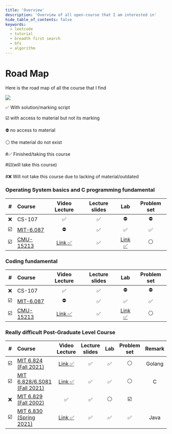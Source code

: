 ```yaml
---
title: 'Overview'
description: 'Overview of all open-course that I am interested in'
hide_table_of_contents: false
keywords:
  - leetcode
  - tutorial
  - breadth first search
  - bfs
  - algorithm
---
```



# Road Map
Here is the road map of all the course that I find 

<img src={roadmap} />

:white_check_mark: With solution/marking script

:ballot_box_with_check: with access to material but not its marking 

:no_entry: no access to material

:white_circle: the material do not exist

#:white_check_mark: Finished/taking this course

#:ballot_box_with_check:(will take this course)

#:x: Will not take this course due to lacking of material/outdated

### Operating System basics and C programming fundamental

|#| Course     | Video Lecture | Lecture slides| Lab |Problem set|
|:----:|:----     |    :----:     |   :----:      |      :----: |  :----:  |
|:x:| CS-107     |:white_check_mark:|:white_check_mark:|:no_entry:|:no_entry:|
|:ballot_box_with_check:| <a href="https://ocw.mit.edu/courses/6-087-practical-programming-in-c-january-iap-2010/">MIT-6.087</a>  |:no_entry:|:white_check_mark:|:white_check_mark:|:white_check_mark:|
|:ballot_box_with_check:| <a href="https://www.cs.cmu.edu/afs/cs/academic/class/15213-f15/www/schedule.html">CMU-15213</a>|<a href="https://scs.hosted.panopto.com/Panopto/Pages/Sessions/List.aspx#folderID=%22b96d90ae-9871-4fae-91e2-b1627b43e25e%22">Link :white_check_mark:</a>|:white_check_mark:|<a href="https://learncs.me/cmu/15213">Link :white_check_mark:</a>|:white_circle:|

### Coding fundamental

|#| Course     | Video Lecture | Lecture slides| Lab |Problem set|
|:----:|:----     |    :----:     |   :----:      |      :----: |  :----:  |
|:x:| CS-107     |:white_check_mark:|:white_check_mark:|:no_entry:|:no_entry:|
|:ballot_box_with_check:| <a href="https://ocw.mit.edu/courses/6-087-practical-programming-in-c-january-iap-2010/">MIT-6.087</a>  |:no_entry:|:white_check_mark:|:white_check_mark:|:white_check_mark:|
|:ballot_box_with_check:| <a href="https://www.cs.cmu.edu/afs/cs/academic/class/15213-f15/www/schedule.html">CMU-15213</a>|<a href="https://scs.hosted.panopto.com/Panopto/Pages/Sessions/List.aspx#folderID=%22b96d90ae-9871-4fae-91e2-b1627b43e25e%22">Link :white_check_mark:</a>|:white_check_mark:|<a href="https://learncs.me/cmu/15213">Link :white_check_mark:</a>|:white_circle:|

### Really difficult Post-Graduate Level Course

|# | Course     | Video Lecture | Lecture slides|Lab|Problem set|Remark|
|:----:| :----     |    :----:     |   :----:      |      :----: |  :----:  |    :----: |
|:ballot_box_with_check:| <a href="http://nil.csail.mit.edu/6.824/2021/schedule.html">MIT 6.824 (Fall 2021)</a>  |<a href="https://www.youtube.com/channel/UC_7WrbZTCODu1o_kfUMq88g/videos">Link :white_check_mark:</a>|:white_check_mark:|:white_check_mark:|:white_circle:|Golang|
|:ballot_box_with_check:| <a href="https://pdos.csail.mit.edu/6.S081/2021/schedule.html">MIT 6.828/6.S081 (Fall 2021)</a>  |<a href="https://www.youtube.com/watch?v=J3LCzufEYt0&list=PLTsf9UeqkReZHXWY9yJvTwLJWYYPcKEqK">Link :white_check_mark:</a>|:white_check_mark:|:white_check_mark:|:white_circle:|C|
|:x:| <a href="https://ocw.mit.edu/courses/6-829-computer-networks-fall-2002/pages/tools/">MIT 6.829 (Fall 2002)</a>  |:white_check_mark:|:white_check_mark:|:white_circle:|:ballot_box_with_check:|
|:ballot_box_with_check:| <a href="http://db.lcs.mit.edu/6.830/assign.php">MIT 6.830 (Spring 2021)</a>  |<a href="https://www.youtube.com/playlist?list=PLfciLKR3SgqOxCy1TIXXyfTqKzX2enDjK">Link :white_check_mark:</a>|:white_check_mark:|:white_check_mark:|:white_check_mark:|Java|